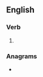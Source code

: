 ==English==

===Verb===
{{head|en|verb form}}

# {{en-third-person singular of|vacate}}

===Anagrams===
* {{anagrams|en|a=aacestv|caveats}}